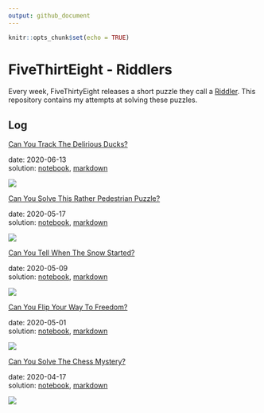 ```yaml
---
output: github_document
---
```


```r
knitr::opts_chunk$set(echo = TRUE)
```

# FiveThirtEight - Riddlers

Every week, FiveThirtyEight releases a short puzzle they call a [Riddler](https://fivethirtyeight.com/tag/the-riddler/).
This repository contains my attempts at solving these puzzles.

## Log

[Can You Track The Delirious Ducks?](https://fivethirtyeight.com/features/can-you-track-the-delirious-ducks/)

date: 2020-06-13  
solution: [notebook](2020-06-13_delirious-duck.Rmd), [markdown](2020-06-13_delirious-duck.md)

![](2020-06-13_delirious-duck_files/figure-gfm/unnamed-chunk-14-1.png)

[Can You Solve This Rather Pedestrian Puzzle?](https://fivethirtyeight.com/features/can-you-solve-this-rather-pedestrian-puzzle/)

date: 2020-05-17  
solution: [notebook](2020-05-16_pedestrian-question.Rmd), [markdown](2020-05-16_pedestrian-question.md)

![](2020-05-16_pedestrian-question_files/figure-gfm/unnamed-chunk-27-1.png)


[Can You Tell When The Snow Started?](https://fivethirtyeight.com/features/can-you-catch-the-free-t-shirt/)

date: 2020-05-09  
solution: [notebook](2020-05-09_riddler-snow-started.Rmd), [markdown](2020-05-09_riddler-snow-started.md)

![](2020-05-09_riddler-snow-started_files/figure-gfm/unnamed-chunk-11-1.gif)

[Can You Flip Your Way To Freedom?](https://fivethirtyeight.com/features/can-you-flip-your-way-to-freedom/)

date: 2020-05-01  
solution: [notebook](2020-05-01_riddler-flip-to-freedom.Rmd), [markdown](2020-05-01_riddler-flip-to-freedom.md)

![](2020-05-01_riddler-flip-to-freedom_files/figure-gfm/unnamed-chunk-12-1.png)

[Can You Solve The Chess Mystery?](https://fivethirtyeight.com/features/can-you-solve-the-chess-mystery/)

date: 2020-04-17  
solution: [notebook](2020-04-17_riddler-chess-mystery.Rmd), [markdown](2020-04-17_riddler-chess-mystery.md)

![](2020-04-17_riddler-chess-mystery_files/figure-gfm/unnamed-chunk-18-1.png)


